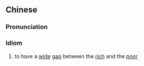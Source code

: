 {{also|贫富悬殊}}
==Chinese==
{{zh-forms|s=贫富悬殊|type=22}}

===Pronunciation===
{{zh-pron
|m=pínfùxuánshū
|c=pan4 fu3 jyun4 syu4
|cat=cy
}}

===Idiom===
{{zh-idiom}}

# to have a [[wide]] [[gap]] between the [[rich]] and the [[poor]]